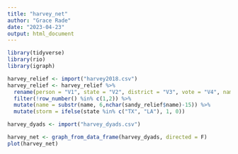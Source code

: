 ```yaml
---
title: "harvey_net"
author: "Grace Rade"
date: "2023-04-23"
output: html_document
---
```

```r
library(tidyverse)
library(rio)
library(igraph)

harvey_relief <- import("harvey2018.csv")
harvey_relief <- harvey_relief %>% 
  rename(person = "V1", state = "V2", district = "V3", vote = "V4", name = "V5", party = "V6") %>% 
  filter(!row_number() %in% c(1,2)) %>% 
  mutate(name = substr(name, 6,nchar(sandy_relief$name)-15)) %>%
  mutate(storm = ifelse(state %in% c("TX", "LA"), 1, 0))

harvey_dyads <- import("harvey_dyads.csv")

harvey_net <- graph_from_data_frame(harvey_dyads, directed = F)
plot(harvey_net)
```

